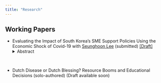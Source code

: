 ```yaml
---
title: "Research"
---
```


## Working Papers

* Evaluating the Impact of South Korea's SME Support Policies Using the Economic Shock of Covid-19 with [Seunghoon Lee](https://sites.google.com/view/seunghoon/home) (submitted) [[Draft]](https://drive.google.com/file/d/1MhaOfdwhEJVDy_jLx78lyeQLySR1LVoV/view?usp=sharing)
<details>
  <summary>Abstract</summary>
<p align="justify">This study evaluates the impact of South Korea’s small and medium enterprise
(SME) support policies on firm survival and performance by leveraging the exogenous
shock of the COVID-19 pandemic. Using administrative data from the SMEs Integrated Management System (SIMS), we analyze the effectiveness of various SME support programs, including technology, human resources, export, domestic sales, startup,
and management support. To address endogeneity, we exploit the natural experiment
created by COVID-19; to mitigate selection bias, we restrict the sample to firms that
received financial support in 2019 and examine how the timing of support (across
2019 quarters) affects outcomes. If firms receiving support closer to the pandemic show
greater improvements, this suggests a policy effect rather than selection bias. Our results indicate that technology and domestic sales support are significantly associated
with higher employment, revenue, and firm survival. We also examine complementarity
and substitutability among support policies, finding significant interactions for certain
combinations.</p>
</details>

<br>

* Dutch Disease or Dutch Blessing? Resource Booms and Educational Decisions (solo-authored) (Draft available soon)